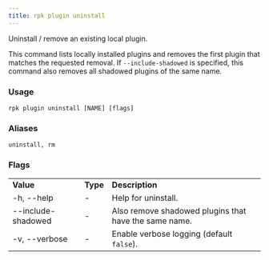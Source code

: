 ```yaml
---
title: rpk plugin uninstall
---
```


<head>
  <meta name="title" content="rpk plugin uninstall | Redpanda Docs" />
  <meta name="description" content="rpk plugin uninstall" />
</head>

Uninstall / remove an existing local plugin.

This command lists locally installed plugins and removes the first plugin that
matches the requested removal. If `--include-shadowed` is specified, this command
also removes all shadowed plugins of the same name.

### Usage

```
rpk plugin uninstall [NAME] [flags]
```

### Aliases

```
uninstall, rm
```

### Flags

<table>
  <tbody>
    <tr>
      <td>
        <strong> Value</strong>
      </td>
      <td>
        <strong> Type</strong>
      </td>
      <td>
        <strong> Description</strong>
      </td>
    </tr>
    <tr>
      <td>-h, --help</td>
      <td>-</td>
      <td> Help for uninstall.</td>
    </tr>
    <tr>
      <td>--include-shadowed</td>
      <td>-</td>
      <td> Also remove shadowed plugins that have the same name.</td>
    </tr>
    <tr>
      <td>-v, --verbose</td>
      <td>-</td>
      <td>
        Enable verbose logging (default <code>false</code>).
      </td>
    </tr>
  </tbody>
</table>
